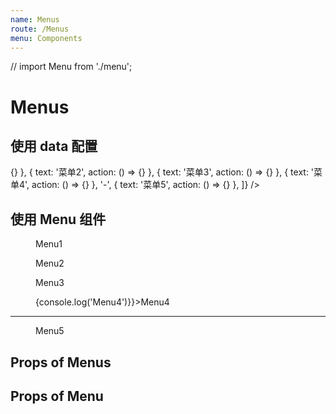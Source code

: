 ```yaml
---
name: Menus
route: /Menus
menu: Components
---
```


// import Menu from './menu';

# Menus

## 使用 data 配置

<Playground className="bg_default">
  <Menus data={[
    {
      text: '菜单1',
      icon: 'check',
      action: () => {}
    },
    {
      text: '菜单2',
      action: () => {}
    },
    {
      text: '菜单3',
      action: () => {}
    },
    {
      text: '菜单4',
      action: () => {}
    },
    '-',
    {
      text: '菜单5',
      action: () => {}
    },
  ]} />
</Playground>

## 使用 Menu 组件

<Playground className="bg_default">
  <Menus>
    <Menu icon="check">Menu1</Menu>
    <Menu>Menu2</Menu>
    <Menu>Menu3</Menu>
    <Menu onClick={e => {console.log('Menu4')}}>Menu4</Menu>
    <hr />
    <Menu>Menu5</Menu>
  </Menus>
</Playground>

## Props of Menus

<Props of={Menus} />

## Props of Menu

<Props of={Menu} />
